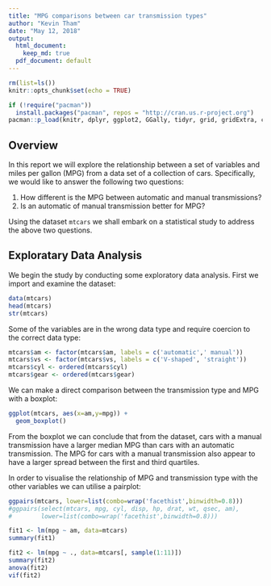 ```yaml
---
title: "MPG comparisons between car transmission types"
author: "Kevin Tham"
date: "May 12, 2018"
output: 
  html_document:
    keep_md: true
  pdf_document: default
---
```


```r
rm(list=ls())
knitr::opts_chunk$set(echo = TRUE)
```

```r
if (!require("pacman"))
  install.packages("pacman", repos = "http://cran.us.r-project.org")
pacman::p_load(knitr, dplyr, ggplot2, GGally, tidyr, grid, gridExtra, car)
```

## Overview

In this report we will explore the relationship between a set of variables and miles per gallon (MPG) from a data set of a collection of cars. Specifically, we would like to answer the following two questions:

1. How different is the MPG between automatic and manual transmissions?
2. Is an automatic of manual transmission better for MPG?

Using the dataset `mtcars` we shall embark on a statistical study to address the above two questions.

## Exploratary Data Analysis

We begin the study by conducting some exploratory data analysis. First we import and examine the dataset:

```r
data(mtcars)
head(mtcars)
str(mtcars)
```

Some of the variables are in the wrong data type and require coercion to the correct data type: 

```r
mtcars$am <- factor(mtcars$am, labels = c('automatic',' manual'))
mtcars$vs <- factor(mtcars$vs, labels = c('V-shaped', 'straight'))
mtcars$cyl <- ordered(mtcars$cyl)
mtcars$gear <- ordered(mtcars$gear)
```

We can make a direct comparison between the transmission type and MPG with a boxplot:

```r
ggplot(mtcars, aes(x=am,y=mpg)) +
  geom_boxplot()
```

From the boxplot we can conclude that from the dataset, cars with a manual transmission have a larger median MPG than cars with an automatic transmission. The MPG for cars with a manual transmission also appear to have a larger spread between the first and third quartiles.

In order to visualise the relationship of MPG and transmission type with the other variables we can utilise a pairplot:

```r
ggpairs(mtcars, lower=list(combo=wrap('facethist',binwidth=0.8)))
#ggpairs(select(mtcars, mpg, cyl, disp, hp, drat, wt, qsec, am), 
#        lower=list(combo=wrap('facethist',binwidth=0.8)))
```

```r
fit1 <- lm(mpg ~ am, data=mtcars)
summary(fit1)

fit2 <- lm(mpg ~ ., data=mtcars[, sample(1:11)])
summary(fit2)
anova(fit2)
vif(fit2)
```